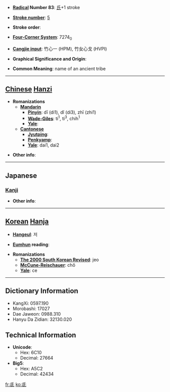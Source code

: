 * '''[[Wiktionary:Chinese radical index| Radical]] Number 83''': [[Wiktionary:Chinese radical index 氏|氏]]+1 stroke

* '''[[Wiktionary:Chinese total strokes index|Stroke number]]''': [[Wiktionary:Chinese total strokes index 5|5]]

* '''Stroke order''': 

* '''[[Wiktionary:Chinese four corner index|Four-Corner System]]''': 7274<sub>0</sub>

* '''[[Wiktionary:Chinese Cangjie index|Cangjie input]]''': 竹心一 (HPM), 竹女心戈 (HVPI)

* '''Graphical Significance and Origin''': 

* '''Common Meaning''': name of an ancient tribe

----

== [[Chinese]] [[Hanzi]] ==

* '''Romanizations'''
** '''[[Mandarin]]'''
*** '''[[Pinyin]]''': dī (di1), dǐ (di3), zhī (zhi1)
*** '''[[Wade-Giles]]''': ti<sup>1</sup>, ti<sup>3</sup>, chih<sup>1</sup>
*** '''[[Yale]]''': 
** '''[[Cantonese]]'''
*** '''[[Jyutping]]''':
*** '''[[Penkyamp]]''': 
*** '''[[Yale]]''': dai1, dai2

* '''Other info''': 

----

==Japanese==
===[[Kanji]]===
{{kanji|on readings=[[てい]] (tei), [[たい]] (tai), [[し]] (shi), [[ち]] (chi)
|kun readings=[[ふもと]] (fumoto)
}}

* '''Other info''':  

----

== [[Korean]] [[Hanja]] ==

* '''[[Hangeul]]''': 저

* '''[[Eumhun]] reading''': 

* '''Romanizations'''
** '''[[The 2000 South Korean Revised Romanization|The 2000 South Korean Revised]]''': jeo
** '''[[McCune-Reischauer]]''': chŏ
** '''[[Yale]]''': ce

----

== Dictionary Information ==

* KangXi: 0597.190
* Morobashi: 17027
* Dae Jaweon: 0988.310
* Hanyu Da Zidian: 32130.020

== Technical Information ==

* '''Unicode''':
** Hex: 6C10
** Decimal: 27664
* '''Big5''':
** Hex: A5C2
** Decimal: 42434

[[fr:氐]]
[[ko:氐]]